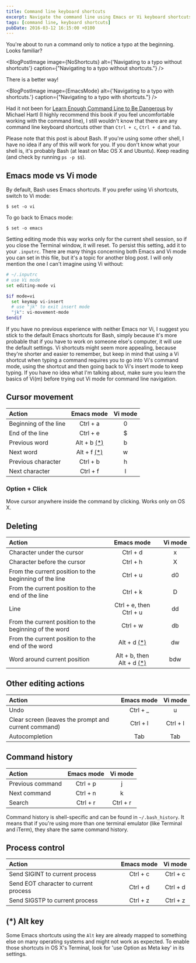 ```yaml
---
title: Command line keyboard shortcuts
excerpt: Navigate the command line using Emacs or Vi keyboard shortcuts.
tags: [command line, keyboard shortcuts]
pubDate: 2016-03-12 16:15:00 +0100
---
```



You're about to run a command only to notice a typo at the beginning. Looks familiar?

<BlogPostImage
  image={NoShortcuts}
  alt={'Navigating to a typo without shortcuts'}
  caption={"Navigating to a typo without shortcuts."}
/>

There is a better way!

<BlogPostImage
  image={EmacsMode}
  alt={'Navigating to a typo with shortcuts.'}
  caption={"Navigating to a typo with shortcuts."}
/>

Had it not been for [Learn Enough Command Line to Be Dangerous](https://www.learnenough.com/command-line-tutorial) by Michael Hartl (I&nbsp;highly recommend this book if you feel uncomfortable working with the command line), I&nbsp;still wouldn't know that there are any command line keyboard shortcuts other than `Ctrl + c`, `Ctrl + d` and `Tab`.

Please note that this post is about Bash. If you're using some other shell, I have no idea if any of this will work for you. If you don't know what your shell is, it's probably Bash (at least on Mac OS X and Ubuntu). Keep reading (and check by running `ps -p $$`).

## Emacs mode vs Vi mode

By default, Bash uses Emacs shortcuts. If you prefer using Vi shortcuts, switch to Vi mode:

```
$ set -o vi
```

To go back to Emacs mode:

```
$ set -o emacs
```

Setting editing mode this way works only for the current shell session, so if you close the Terminal window, it will reset. To persist this setting, add it to your `.inputrc`. There are many things concerning both Emacs and Vi mode you can set in this file, but it's a topic for another blog post. I will only mention the one I&nbsp;can't imagine using Vi without:

```bash
# ~/.inputrc
# use Vi mode
set editing-mode vi

$if mode=vi
  set keymap vi-insert
  # use "jk" to exit insert mode
  "jk": vi-movement-mode
$endif
```

If you have no previous experience with neither Emacs nor Vi, I suggest you stick to the default Emacs shortcuts for Bash, simply because it's more probable that if you have to work on someone else's computer, it will use the default settings. Vi shortcuts might seem more appealing, because they're shorter and easier to remember, but keep in mind that using a Vi shortcut when typing a command requires you to go into Vi's command mode, using the shortcut and then going back to Vi's insert mode to keep typing. If you have no idea what I'm talking about, make sure you learn the basics of Vi(m) before trying out Vi mode for command line navigation.

## Cursor movement

| Action | Emacs&nbsp;mode | Vi&nbsp;mode |
|:-------|:---------------:|:------------:|
| Beginning of the line | Ctrl&nbsp;+&nbsp;a | 0 |
| End of the line | Ctrl&nbsp;+&nbsp;e | $ |
| Previous word | Alt&nbsp;+&nbsp;b&nbsp;[(*)](#-alt-key)  | b |
| Next word | Alt&nbsp;+&nbsp;f&nbsp;[(*)](#-alt-key) | w |
| Previous character | Ctrl&nbsp;+&nbsp;b | h |
| Next character | Ctrl&nbsp;+&nbsp;f | l |

### Option&nbsp;+&nbsp;Click

Move cursor anywhere inside the command by clicking. Works only on OS X.

## Deleting

| Action | Emacs&nbsp;mode | Vi&nbsp;mode |
|:-------|:---------------:|:------------:|
| Character under the cursor | Ctrl&nbsp;+&nbsp;d | x |
| Character before the cursor | Ctrl&nbsp;+&nbsp;h | X |
| From the current position to the beginning of the line | Ctrl&nbsp;+&nbsp;u |d0|
| From the current position to the end of the line | Ctrl&nbsp;+&nbsp;k | D |
| Line | Ctrl&nbsp;+&nbsp;e, then Ctrl&nbsp;+&nbsp;u | dd |
| From the current position to the beginning of the word | Ctrl&nbsp;+&nbsp;w | db |
| From the current position to the end of the word | Alt&nbsp;+&nbsp;d&nbsp;[(*)](#-alt-key) | dw |
| Word around current position | Alt&nbsp;+&nbsp;b, then Alt&nbsp;+&nbsp;d&nbsp;[(*)](#-alt-key) | bdw |

## Other editing actions

| Action | Emacs&nbsp;mode | Vi&nbsp;mode |
|:-------|:---------------:|:------------:|
| Undo | Ctrl&nbsp;+&nbsp;_ | u |
| Clear screen (leaves the prompt and current command) | Ctrl&nbsp;+&nbsp;l | Ctrl&nbsp;+&nbsp;l |
| Autocompletion | Tab | Tab |

## Command history

| Action | Emacs&nbsp;mode | Vi&nbsp;mode |
|:-------|:---------------:|:------------:|
| Previous command | Ctrl&nbsp;+&nbsp;p | j |
| Next command | Ctrl&nbsp;+&nbsp;n | k |
| Search | Ctrl&nbsp;+&nbsp;r | Ctrl&nbsp;+&nbsp;r |

Command history is shell-specific and can be found in `~/.bash_history`. It means that if you're using more than one terminal emulator (like Terminal and iTerm), they share the same command history.

## Process control

| Action | Emacs&nbsp;mode | Vi&nbsp;mode |
|:-------|:---------------:|:------------:|
| Send SIGINT to current process | Ctrl&nbsp;+&nbsp;c | Ctrl&nbsp;+&nbsp;c |
| Send EOT character to current process | Ctrl&nbsp;+&nbsp;d | Ctrl&nbsp;+&nbsp;d |
| Send SIGSTP to current process | Ctrl&nbsp;+&nbsp;z | Ctrl&nbsp;+&nbsp;z |

## (*) Alt key

Some Emacs shortcuts using the `Alt` key are already mapped to something else on many operating systems and might not work as expected. To enable those shortcuts in OS X's Terminal, look for 'use Option as Meta key' in its settings.
